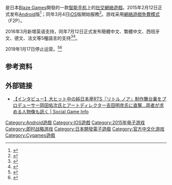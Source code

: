 {{Orphan|time=2018-06-26T20:59:41+00:00}}
{{NoteTA
| G1 = Games
}}
{{Infobox video game
| title = 小小諾亞
| image = 
| caption = APP標誌
| japanese = リトル ノア
| english = Little Noah
| genre = 即時戰略遊戲
| platforms = [[Android|Android]]、[[iOS|iOS]]
| developer =Blaze Games
| producer = 岡田佑次
| publisher = Blaze Games
| series =
| engine =
| artist=[[吉田明彦|吉田明彦]]
| composer=崎元仁
| modes =
| released = '''Android'''<br />2015年2月12日<br />'''iOS'''<br />2015年3月4日
| shutdown =
| onlinegame = 1
}}

{{Vgname|小小諾亞|ja=リトル ノア|en=Little Noah}}是日本[[Cygames|Blaze Games]]開發的一款[[智能手机|智能手机]]上的[[社交網絡遊戲|社交網絡遊戲]]。2015年2月12日正式发布[[Android|Android]]版<ref>{{Cite web |url=http://sy.pcgames.com.cn/485/4853320.html |title=豪华制作阵容! 《小小诺亚》安卓独家下载 _手游国际资讯 _太平洋游戏网 |access-date=2018-06-26 |archive-url=https://web.archive.org/web/20180627010037/http://sy.pcgames.com.cn/485/4853320.html |archive-date=2018-06-27 |dead-url=yes }}</ref>；同年3月4日[[iOS|iOS]]版開始服務<ref>{{Cite web |url=https://game.watch.impress.co.jp/docs/newsclip/691342.html |title=国産RTS「リトル ノア」、iOS版の配信開始 - GAME Watch |access-date=2018-06-26 |archive-date=2018-06-27 |archive-url=https://web.archive.org/web/20180627005627/https://game.watch.impress.co.jp/docs/newsclip/691342.html |dead-url=no }}</ref>。游戏采用[[網絡遊戲免費模式|網絡遊戲免費模式]]（F2P）。

2016年3月新增英语支持，同年7月12日正式发布簡體中文、繁體中文、西班牙文、德文、法文等5種語言的支持<ref>{{Cite web |url=https://www.gameapps.hk/news/17931 |title=日本人氣手遊《小小諾亞》繁體中文版正式發佈！ - 香港手機遊戲網 www.GameApps.hk |access-date=2018-06-26 |archive-date=2018-06-27 |archive-url=https://web.archive.org/web/20180627012355/https://www.gameapps.hk/news/17931 |dead-url=no }}</ref><ref>{{Cite web |url=https://gnn.gamer.com.tw/3/134413.html |title=《小小諾亞 Little Noah》正式開放繁體中文語系 可與全球同伺服器對戰《Little Noah / Battle Champs》 - 巴哈姆特 |access-date=2018-06-26 |archive-date=2018-06-27 |archive-url=https://web.archive.org/web/20180627005332/https://gnn.gamer.com.tw/3/134413.html |dead-url=no }}</ref>。

2019年1月17日停止运营。<ref>{{cite web |last1=ノア公式 |first1=リトル |title=【サービス終了のお知らせ】2019年1月17日（木）14:59をもちまして、リトルノアのサービスを終了いたしました。 これまでプレイしていただいた皆様に厚くお礼を申し上げます。誠にありがとうございました。リトルノア運営チーム一同　#リトルノア |url=https://twitter.com/LittleNoah_Blaz/status/1085781276597018625 |website=@LittleNoah_Blaz |language=ja |date=2019-01-16 |access-date=2019-12-29 |archive-date=2020-01-28 |archive-url=https://web.archive.org/web/20200128134610/https://twitter.com/LittleNoah_Blaz/status/1085781276597018625 |dead-url=no }}</ref><ref>{{cite web |title=Cygames、『リトル ノア』のサービスを2019年1月17日をもって終了 |url=https://gamebiz.jp/?p=224791 |website=Social Game Info |accessdate=2019-12-29 |language=ja |archive-date=2018-11-15 |archive-url=https://web.archive.org/web/20181115195249/https://gamebiz.jp/?p=224791 |dead-url=no }}</ref>

==参考资料==
{{reflist}}

==外部链接==
*[http://gamebiz.jp/?p=141885 【インタビュー】大ヒット中の純日本産RTS『リトル ノア』制作舞台裏をプロデューサー岡田佑次氏とアートディレクター吉田明彦氏に直撃…両者が求める人物像も訊く | Social Game Info] {{Wayback|url=http://gamebiz.jp/?p=141885 |date=20201201142346 }}

{{Online-videogame-stub}}

{{DEFAULTSORT:Little Noah}}
[[Category:Android遊戲|Category:Android遊戲]]
[[Category:IOS遊戲|Category:IOS遊戲]]
[[Category:2015年电子游戏|Category:2015年电子游戏]]
[[Category:即时战略游戏|Category:即时战略游戏]]
[[Category:日本開發電子遊戲|Category:日本開發電子遊戲]]
[[Category:官方中文化游戏|Category:官方中文化游戏]]
[[Category:Cygames遊戲|Category:Cygames遊戲]]